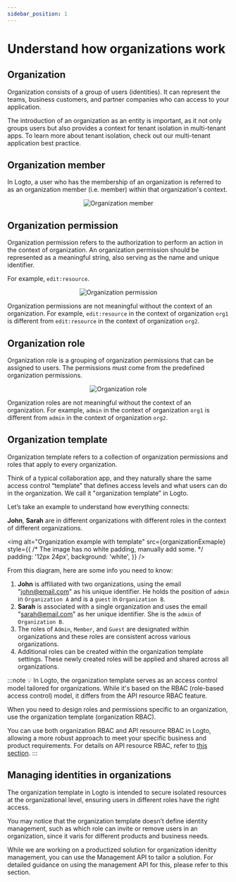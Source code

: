```yaml
---
sidebar_position: 1
---
```



# Understand how organizations work

## Organization

Organization consists of a group of users (identities). It can represent the teams, business customers, and partner companies who can access to your application.

The introduction of an organization as an entity is important, as it not only groups users but also provides a context for tenant isolation in multi-tenant apps. To learn more about tenant isolation, check out our multi-tenant application best practice.

## Organization member

In Logto, a user who has the membership of an organization is referred to as an organization member (i.e. member) within that organization's context.

<center>
  <img alt="Organization member" src={organizationMembers} width={720} />
</center>

## Organization permission

Organization permission refers to the authorization to perform an action in the context of organization. An organization permission should be represented as a meaningful string, also serving as the name and unique identifier.

For example, `edit:resource`.

<center>
  <img alt="Organization permission" src={organizationPermission} width={720} />
</center>

Organization permissions are not meaningful without the context of an organization. For example, `edit:resource` in the context of organization `org1` is different from `edit:resource` in the context of organization `org2`.

## Organization role

Organization role is a grouping of organization permissions that can be assigned to users. The permissions must come from the predefined organization permissions.

<center>
  <img alt="Organization role" src={organizationRole} width={720} />
</center>

Organization roles are not meaningful without the context of an organization. For example, `admin` in the context of organization `org1` is different from `admin` in the context of organization `org2`.

## Organization template

Organization template refers to a collection of organization permissions and roles that apply to every organization.

Think of a typical collaboration app, and they naturally share the same access control “template” that defines access levels and what users can do in the organization. We call it "organization template” in Logto.

Let’s take an example to understand how everything connects:

**John**, **Sarah** are in different organizations with different roles in the context of different organizations.

<img
  alt="Organization example with template"
  src={organizationExmaple}
  style={{
    /* The image has no white padding, manually add some. */
    padding: '12px 24px',
    background: 'white',
  }}
/>

From this diagram, here are some info you need to know:

1. **John** is affiliated with two organizations, using the email "john@email.com" as his unique identifier. He holds the position of `admin` in `Organization A` and is a `guest` in `Organization B`.
2. **Sarah** is associated with a single organization and uses the email "sarah@email.com" as her unique identifier. She is the `admin` of `Organization B`.
3. The roles of `Admin`, `Member`, and `Guest` are designated within organizations and these roles are consistent across various organizations.
4. Additional roles can be created within the organization template settings. These newly created roles will be applied and shared across all organizations.

:::note
💡 In Logto, the organization template serves as an access control model tailored for organizations. While it's based on the RBAC (role-based access control) model, it differs from the API resource RBAC feature.

When you need to design roles and permissions specific to an organization, use the organization template (organization RBAC).

You can use both organization RBAC and API resource RBAC in Logto, allowing a more robust approach to meet your specific business and product requirements. For details on API resource RBAC, refer to [this section](https://docs.logto.io/docs/recipes/rbac/).
:::

## Managing identities in organizations

The organization template in Logto is intended to secure isolated resources at the organizational level, ensuring users in different roles have the right access.

You may notice that the organization template doesn’t define identity management, such as which role can invite or remove users in an organization, since it varis for different products and business needs.

While we are working on a productized solution for organization idenitty management, you can use the Management API to tailor a solution. For detailed guidance on using the management API for this, please refer to this section.
